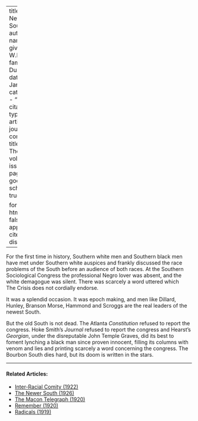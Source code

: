 
---
title: 'The Newest South'
author:
  - name:
      given: W.E.B.
      family: Du Bois
date: Jan. 1913
categories: 
  - ""
citation: 
  type: article-journal
  container-title: The Crisis
  volume: 6
  issue: 3
  page: 130
google-scholar: true

format:
  html:
    toc: false
    appendix-cite-as: display
---


For the first time in history, Southern white men and Southern black men have met under Southern white auspices and frankly discussed the race problems of the South before an audience of both races. At the Southern Sociological Congress the professional Negro lover was absent, and the white demagogue was silent. There was scarcely a word uttered which <span class="crisis-title">The Crisis</span> does not cordially endorse.

It was a splendid occasion. It was epoch making, and men like Dillard, Hunley, Branson Morse, Hammond and Scroggs are the real leaders of the newest South.

But the old South is not dead. The Atlanta *Constitution* refused to report the congress. Hoke Smith's *Journal* refused to report the congress and Hearst's *Georgian*, under the disreputable John Temple Graves, did its best to foment lynching a black man since proven innocent, filling its columns with venom and lies and printing scarcely a word concerning the congress. The Bourbon South dies hard, but its doom is written in the stars.

<!-- Similar articles start here -->
<div  class="clear-wrap"></div>
<hr>
#### Related Articles:

* [Inter-Racial Comity (1922)](/Volumes/22/01/inter-racial_comity.html)
* [The Newer South (1926)](/Volumes/31/04/newer_south.html)
* [The Macon Telegraph (1920)](/Volumes/19/03/macon_telegraph.html)
* [Remember (1920)](/Volumes/19/06/remember.html)
* [Radicals (1919)](/Volumes/19/02/radicals.html)

<!-- Similar articles end here -->